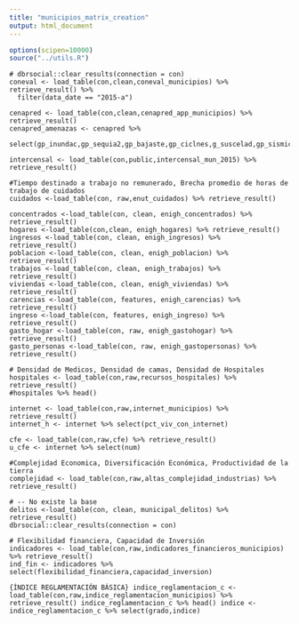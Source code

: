 ```yaml
---
title: "municipios_matrix_creation"
output: html_document
---
```


```r
options(scipen=10000)
source("../utils.R")
```

```CONEVAL
# dbrsocial::clear_results(connection = con)
coneval <- load_table(con,clean,coneval_municipios) %>% retrieve_result() %>%
  filter(data_date == "2015-a")
```

```CENAPRED
cenapred <- load_table(con,clean,cenapred_app_municipios) %>% retrieve_result()
cenapred_amenazas <- cenapred %>% 
  select(gp_inundac,gp_sequia2,gp_bajaste,gp_ciclnes,g_suscelad,gp_sismico,gp_tsunami)
```

```INTERCENSAL
intercensal <- load_table(con,public,intercensal_mun_2015) %>% retrieve_result()
```

```ENUT
#Tiempo destinado a trabajo no remunerado, Brecha promedio de horas de trabajo de cuidados
cuidados <-load_table(con, raw,enut_cuidados) %>% retrieve_result()
```

```ENIGH
concentrados <-load_table(con, clean, enigh_concentrados) %>% retrieve_result()
hogares <-load_table(con,clean, enigh_hogares) %>% retrieve_result()
ingresos <-load_table(con, clean, enigh_ingresos) %>% retrieve_result()
poblacion <-load_table(con, clean, enigh_poblacion) %>% retrieve_result()
trabajos <-load_table(con, clean, enigh_trabajos) %>% retrieve_result()
viviendas <-load_table(con, clean, enigh_viviendas) %>% retrieve_result()
carencias <-load_table(con, features, enigh_carencias) %>% retrieve_result()
ingreso <-load_table(con, features, enigh_ingreso) %>% retrieve_result()
gasto_hogar <-load_table(con, raw, enigh_gastohogar) %>% retrieve_result()
gasto_personas <-load_table(con, raw, enigh_gastopersonas) %>% retrieve_result()
```

```HOSPITALES
# Densidad de Medicos, Densidad de camas, Densidad de Hospitales
hospitales <- load_table(con,raw,recursos_hospitales) %>% retrieve_result()
#hospitales %>% head()
```

```INTERNET
internet <- load_table(con,raw,internet_municipios) %>% retrieve_result()
internet_h <- internet %>% select(pct_viv_con_internet)
```

```USUARIOS
cfe <- load_table(con,raw,cfe) %>% retrieve_result()
u_cfe <- internet %>% select(num)
```

```ATLAS
#Complejidad Economica, Diversificación Económica, Productividad de la tierra
complejidad <- load_table(con,raw,altas_complejidad_industrias) %>% retrieve_result()
```

```DELITOS
# -- No existe la base
delitos <-load_table(con, clean, municipal_delitos) %>% retrieve_result()
dbrsocial::clear_results(connection = con)
```

```INDICADORES
# Flexibilidad financiera, Capacidad de Inversión
indicadores <- load_table(con,raw,indicadores_financieros_municipios) %>% retrieve_result()
ind_fin <- indicadores %>% select(flexibilidad_financiera,capacidad_inversion)
```

```{ÍNDICE REGLAMENTACIÓN BÁSICA}
indice_reglamentacion_c <- load_table(con,raw,indice_reglamentacion_municipios) %>% retrieve_result()
indice_reglamentacion_c %>% head()
indice <- indice_reglamentacion_c %>% select(grado,indice)
```


